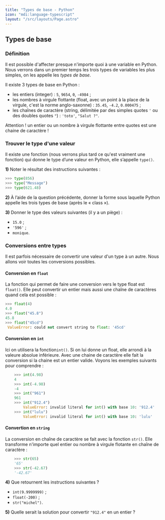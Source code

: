 ```yaml
---
title: "Types de base - Python"
icon: "mdi:language-typescript"
layout: "/src/layouts/Page.astro"
---
```


## Types de base

### Définition

Il est possible d'affecter presque n'importe quoi à une variable en Python.
Nous verrons dans un premier temps les trois types de variables les plus
simples, on les appelle les _types de base_.

Il existe 3 types de base en Python :
- les entiers (integer) : `5`, `9654`, `0`, `-4984` ;
- les nombres à virgule flottante (float, avec un point à la place de la virgule, c'est la norme anglo-saxonne) : `35.45`, `-4.2`, `0.000475` ;
- les chaînes de caractère (string, délimitée par des simples quotes `'` ou des doubles quotes `"`) : `'toto'`, `"Salut ?"`.

Attention ! un entier ou un nombre à virgule flottante entre quotes est une
chaine de caractère !

### Trouver le type d'une valeur

Il existe une fonction (nous verrons plus tard ce qu'est vraiment une
fonction) qui donne le type d’une valeur en Python, elle s’appelle `type()`.

**1)** Noter le résultat des instructions suivantes :

```py
>>> type(856)
>>> type("Message")
>>> type(621.48)
```

**2)** À l’aide de la question précédente, donner la forme sous laquelle
Python appelle les trois types de base (après le « class »).

**3)** Donner le type des valeurs suivantes (il y a un piège) :
- `15.0` ;
- `'596'` ;
- `monique`.

### Conversions entre types

Il est parfois nécessaire de convertir une valeur d'un type à un autre. Nous
allons voir toutes les conversions possibles.

#### Conversion en `float`

La fonction qui permet de faire une conversion vers le type float est
`float()`. Elle peut convertir un entier mais aussi une chaîne de caractères
quand cela est possible :

```py
>>> float(4)
4.0
>>> float("45.8")
45.8
>>> float("45cd")
 ValueError: could not convert string to float: '45cd'
```

#### Conversion en `int`

Ici on utilisera la fonction`int()`. Si on lui donne un float, elle arrondi à
la valeure absolue inférieure. Avec une chaine de caractère elle fait la
conversion si la chaine est un entier valide. Voyons les exemples suivants
pour comprendre :

```py
    >>> int(4.98)
    4
    >>> int(-4.98)
    -4
    >>> int("961")
    961
    >>> int("912.4")
    	ValueError: invalid literal for int() with base 10: '912.4'
    >>> int("lulu")
    	ValueError: invalid literal for int() with base 10: 'lulu'
```

#### Convertion en `string`

La conversion en chaîne de caractère se fait avec la fonction `str()`. Elle
transforme n'importe quel entier ou nombre à virgule flotante en chaîne de
caractère :

```py
    >>> str(65)
    '65'
    >>> str(-42.67)
    '-42.67'
```

**4)** Que retournent les instructions suivantes ?
- `int(9.9999999)` ;
- `float(-200)` ;
- `str("michel")`.

**5)** Quelle serait la solution pour convertir `"912.4"` en un entier ?
